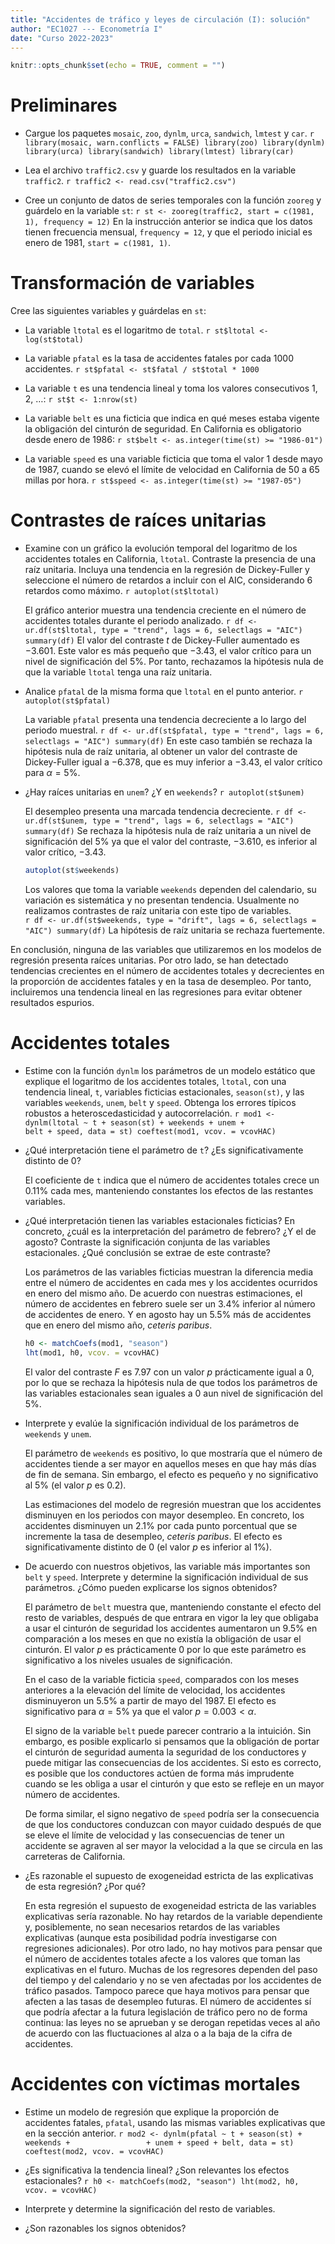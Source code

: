 ```yaml
---
title: "Accidentes de tráfico y leyes de circulación (I): solución"
author: "EC1027 --- Econometría I"
date: "Curso 2022-2023"
---
```


```r
knitr::opts_chunk$set(echo = TRUE, comment = "")
```


# Preliminares

- Cargue los paquetes `mosaic`, `zoo`, `dynlm`, `urca`, `sandwich`, `lmtest` y `car`.
    ```r
library(mosaic, warn.conflicts = FALSE)
library(zoo)
library(dynlm)
library(urca)
library(sandwich)
library(lmtest)
library(car)
    ```

- Lea el archivo `traffic2.csv` y guarde los resultados en la variable `traffic2`.
    ```r
traffic2 <- read.csv("traffic2.csv")
    ```

- Cree un conjunto de datos de series temporales con la función `zooreg` y guárdelo en la variable `st`:
    ```r
st <- zooreg(traffic2, start = c(1981, 1), frequency = 12)
    ```
  En la instrucción anterior se indica que los datos tienen frecuencia mensual, `frequency = 12`,  y que el periodo inicial es enero de 1981, `start = c(1981, 1)`. 


# Transformación de variables

Cree las siguientes variables y guárdelas en `st`:

- La variable `ltotal` es el logaritmo de `total`.
    ```r
st$ltotal <- log(st$total)
    ```

- La variable `pfatal` es la tasa de accidentes fatales por cada 1000 accidentes.
    ```r
st$pfatal <- st$fatal / st$total * 1000
    ```

- La variable `t` es una tendencia lineal y toma los valores consecutivos 1, 2, ...:
    ```r
st$t <- 1:nrow(st)
    ```

- La variable `belt` es una ficticia que indica en qué meses estaba vigente la obligación del cinturón de seguridad. En California es obligatorio desde enero de 1986:
    ```r
st$belt <- as.integer(time(st) >= "1986-01")
    ```

- La variable `speed` es una variable ficticia que toma el valor 1 desde mayo de 1987, cuando se elevó el límite de velocidad en California de 50 a 65 millas por hora.
    ```r
st$speed <- as.integer(time(st) >= "1987-05")
    ```


# Contrastes de raíces unitarias

- Examine con un gráfico la evolución temporal del logaritmo de los accidentes totales en California, `ltotal`. Contraste la presencia de una raíz unitaria. Incluya una tendencia en la regresión de Dickey-Fuller y seleccione el número de retardos a incluir con el AIC, considerando 6 retardos como máximo.
    ```r
autoplot(st$ltotal)
    ```
  
  El gráfico anterior muestra una tendencia creciente en el número de accidentes totales durante el periodo analizado. 
    ```r
df <- ur.df(st$ltotal, type = "trend", lags = 6, selectlags = "AIC")
summary(df)
    ```
  El valor del contraste $t$ de Dickey-Fuller aumentado es $-3.601$. Este valor es más pequeño que $-3.43$, el valor crítico para un nivel de significación del $5\%$. Por tanto, rechazamos la hipótesis nula de que la variable `ltotal` tenga una raíz unitaria.
  
- Analice `pfatal` de la misma forma que `ltotal` en el punto anterior.
    ```r
autoplot(st$pfatal)
    ```

  La variable `pfatal` presenta una tendencia decreciente a lo largo del periodo muestral.
    ```r
df <- ur.df(st$pfatal, type = "trend", lags = 6, selectlags = "AIC")
summary(df)
    ```
  En este caso también se rechaza la hipótesis nula de raíz unitaria, al obtener un valor del contraste de Dickey-Fuller igual a $-6.378$, que es muy inferior a $-3.43$, el valor crítico para $\alpha = 5\%$.
  
- ¿Hay raíces unitarias en `unem`? ¿Y en `weekends`?
    ```r
autoplot(st$unem)
    ```

  El desempleo presenta una marcada tendencia decreciente.
    ```r
df <- ur.df(st$unem, type = "trend", lags = 6, selectlags = "AIC")
summary(df)
    ```
  Se rechaza la hipótesis nula de raíz unitaria a un nivel de significación del $5\%$ ya que el valor del contraste, $-3.610$, es inferior al valor crítico, $-3.43$. 

    ```r
autoplot(st$weekends)
    ```

  Los valores que toma la variable `weekends` dependen del calendario, su variación es sistemática y no presentan tendencia. Usualmente no realizamos contrastes de raíz unitaria con este tipo de variables.   
    ```r
df <- ur.df(st$weekends, type = "drift", lags = 6, selectlags = "AIC")
summary(df)
    ```
La hipótesis de raíz unitaria se rechaza fuertemente. 

En conclusión, ninguna de las variables que utilizaremos en los modelos de regresión presenta raíces unitarias. Por otro lado, se han detectado tendencias crecientes en el número de accidentes totales y decrecientes en la proporción de accidentes fatales y en la tasa de desempleo. Por tanto, incluiremos una tendencia lineal en las regresiones para evitar obtener resultados espurios.


# Accidentes totales

- Estime con la función `dynlm` los parámetros de un modelo estático que explique el logaritmo de los accidentes totales, `ltotal`, con una tendencia lineal, `t`, variables ficticias estacionales, `season(st)`, y las variables `weekends`, `unem`, `belt` y `speed`. Obtenga los errores típicos robustos a heteroscedasticidad y autocorrelación.
    ```r
mod1 <- dynlm(ltotal ~ t + season(st) + weekends + unem +
                belt + speed, data = st)
coeftest(mod1, vcov. = vcovHAC)
    ```

- ¿Qué interpretación tiene el parámetro de `t`? ¿Es significativamente distinto de 0?

  El coeficiente de `t` indica que el número de accidentes totales crece un $0.11\%$ cada mes, manteniendo constantes los efectos de las restantes variables.  

- ¿Qué interpretación tienen las variables estacionales ficticias? En concreto, ¿cuál es la interpretación del parámetro de febrero? ¿Y el de agosto? Contraste la significación conjunta de las variables estacionales. ¿Qué conclusión se extrae de este contraste?

  Los parámetros de las variables ficticias muestran la diferencia media entre el número de accidentes en cada mes y los accidentes ocurridos en enero del mismo año. De acuerdo con nuestras estimaciones, el número de accidentes en febrero suele ser un $3.4\%$ inferior al número de accidentes de enero. Y en agosto hay un $5.5\%$ más de accidentes que en enero del mismo año, *ceteris paribus*.

    ```r
h0 <- matchCoefs(mod1, "season")
lht(mod1, h0, vcov. = vcovHAC)
    ```
  El valor del contraste $F$ es $7.97$ con un valor $p$ prácticamente igual a 0, por lo que se rechaza la hipótesis nula de que todos los parámetros de las variables estacionales sean iguales a 0 aun nivel de significación del $5\%$.

- Interprete y evalúe la significación individual de los parámetros de `weekends` y `unem`.

  El parámetro de `weekends` es positivo, lo que mostraría que el número de accidentes tiende a ser mayor en aquellos meses en que hay más días de fin de semana. Sin embargo, el efecto es pequeño y no significativo al $5\%$ (el valor $p$ es $0.2$).

  Las estimaciones del modelo de regresión muestran que los accidentes disminuyen en los periodos con mayor desempleo. En concreto, los accidentes disminuyen un $2.1\%$ por cada punto porcentual que se incremente la tasa de desempleo, *ceteris paribus*. El efecto es significativamente distinto de $0$ (el valor $p$ es inferior al $1\%$).
  


- De acuerdo con nuestros objetivos, las variable más importantes son `belt` y `speed`. Interprete y determine la significación individual de sus parámetros. ¿Cómo pueden explicarse los signos obtenidos?

  El parámetro de `belt` muestra que, manteniendo constante el efecto del resto de variables, después de que entrara en vigor la ley que obligaba a usar el cinturón de seguridad los accidentes aumentaron un $9.5\%$ en comparación a los meses en que no existía la obligación de usar el cinturón. El valor $p$ es prácticamente $0$ por lo que este parámetro es significativo a los niveles usuales de significación.
  
  En el caso de la variable ficticia `speed`, comparados con los meses anteriores a la elevación del límite de velocidad, los accidentes disminuyeron un $5.5\%$ a partir de mayo del 1987. El efecto es significativo para $\alpha = 5\%$ ya que el valor $p = 0.003 < \alpha$.
  
  El signo de la variable `belt` puede parecer contrario a la intuición. Sin embargo, es posible explicarlo si pensamos que la obligación de portar el cinturón de seguridad aumenta la seguridad de los conductores y puede mitigar las consecuencias de los accidentes. Si esto es correcto, es posible que los conductores actúen de forma más imprudente cuando se les obliga a usar el cinturón y que esto se refleje en un mayor número de accidentes.
  
  De forma similar, el signo negativo de `speed` podría ser la consecuencia de que los conductores conduzcan con mayor cuidado después de que se eleve el límite de velocidad y las consecuencias de tener un accidente se agraven al ser mayor la velocidad a la que se circula en las carreteras de California.


- ¿Es razonable el supuesto de exogeneidad estricta de las explicativas de esta regresión? ¿Por qué?

  En esta regresión el supuesto de exogeneidad estricta de las variables explicativas sería razonable. No hay retardos de la variable dependiente y, posiblemente, no sean necesarios retardos de las variables explicativas (aunque esta posibilidad podría investigarse con regresiones adicionales). Por otro lado, no hay motivos para pensar que el número de accidentes totales afecte a los valores que toman las explicativas en el futuro. Muchas de los regresores dependen del paso del tiempo y del calendario y no se ven afectadas por los accidentes de tráfico pasados. Tampoco parece que haya motivos para pensar que afecten a las tasas de desempleo futuras. El número de accidentes sí que podría afectar a la futura legislación de tráfico pero no de forma continua: las leyes no se aprueban y se derogan repetidas veces al año de acuerdo con las fluctuaciones al alza o a la baja de la cifra de accidentes.



# Accidentes con víctimas mortales

- Estime un modelo de regresión que explique la proporción de accidentes fatales, `pfatal`, usando las mismas variables explicativas que en la sección anterior. 
    ```r
mod2 <- dynlm(pfatal ~ t + season(st) + weekends +
                + unem + speed + belt, data = st)
coeftest(mod2, vcov. = vcovHAC)
    ```

- ¿Es significativa la tendencia lineal? ¿Son relevantes los efectos estacionales?
    ```r
h0 <- matchCoefs(mod2, "season")
lht(mod2, h0, vcov. = vcovHAC)
    ```

- Interprete y determine la significación del resto de variables. 

- ¿Son razonables los signos obtenidos?
